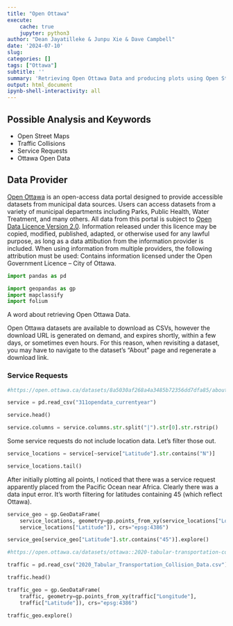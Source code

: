 ---
title: "Open Ottawa"
execute:
    cache: true
    jupyter: python3
author: "Dean Jayatilleke & Junpu Xie & Dave Campbell"
date: '2024-07-10'
slug: 
categories: []
tags: ["Ottawa"]
subtitle: ''
summary: 'Retrieving Open Ottawa Data and producing plots using Open Street Maps'
output: html_document
ipynb-shell-interactivity: all
---

## Possible Analysis and Keywords

- Open Street Maps
- Traffic Collisions
- Service Requests
- Ottawa Open Data

## Data Provider

[Open Ottawa](https://open.ottawa.ca/) is an open-access data portal designed to provide accessible datasets from municipal data sources. Users can access datasets from a variety of municipal departments including Parks, Public Health, Water Treatment, and many others. All data from this portal is subject to [Open Data Licence Version 2.0](https://open.ottawa.ca/pages/open-data-licence). Information released under this licence may be copied, modified, published, adapted, or otherwise used for any lawful purpose, as long as a data attibution from the information provider is included. When using information from multiple providers, the following attribution must be used: Contains information licensed under the Open Government Licence – City of Ottawa.

```{python packages}

import pandas as pd 

import geopandas as gp
import mapclassify
import folium

```

A word about retrieving Open Ottawa Data.

Open Ottawa datasets are available to download as CSVs, however the download URL is generated on demand, and expires shortly, within a few days,
or sometimes even hours. For this reason, when revisiting a dataset, you may have to navigate to the dataset's "About" page and regenerate a download link.


### Service Requests 

```{python service request dataset}

#https://open.ottawa.ca/datasets/8a5030af268a4a3485b72356dd7dfa85/about

service = pd.read_csv("311opendata_currentyear")

service.head()

```


```{python service data cleaning}

service.columns = service.columns.str.split("|").str[0].str.rstrip()

```

Some service requests do not include location data. Let's filter those out.

```{python service locations}

service_locations = service[~service["Latitude"].str.contains("N")]

service_locations.tail()

```

After initially plotting all points, I noticed that there was a service request apparently placed from the Pacific Ocean near Africa. Clearly there was a data input error. It's worth filtering for latitudes containing 45 (which reflect Ottawa).

```{python noise complaints map}

service_geo = gp.GeoDataFrame(
    service_locations, geometry=gp.points_from_xy(service_locations["Longitude"],
    service_locations["Latitude"]), crs="epsg:4386")

service_geo[service_geo["Latitude"].str.contains("45")].explore()


```

```{python traffic collision dataset}

#https://open.ottawa.ca/datasets/ottawa::2020-tabular-transportation-collision-data/about

traffic = pd.read_csv("2020_Tabular_Transportation_Collision_Data.csv")

traffic.head()

```


```{python collision map}

traffic_geo = gp.GeoDataFrame(
    traffic, geometry=gp.points_from_xy(traffic["Longitude"],
    traffic["Latitude"]), crs="epsg:4386")

traffic_geo.explore()

```
